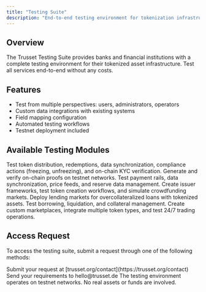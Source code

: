 ```yaml
---
title: "Testing Suite"
description: "End-to-end testing environment for tokenization infrastructure"
---
```


## Overview

The Trusset Testing Suite provides banks and financial institutions with a complete testing environment for their tokenized asset infrastructure. Test all services end-to-end without any costs.

## Features

- Test from multiple perspectives: users, administrators, operators
- Custom data integrations with existing systems
- Field mapping configuration
- Automated testing workflows
- Testnet deployment included

## Available Testing Modules

<CardGroup cols={2}>
  <Card title="Tokenization" icon="coins">
    Test token distribution, redemptions, data synchronization, compliance actions (freezing, unfreezing), and on-chain KYC verification.
  </Card>
  
  <Card title="KYC Management" icon="shield-check">
    Generate and verify on-chain proofs on testnet networks.
  </Card>
  
  <Card title="Stablecoin Infrastructure" icon="dollar-sign">
    Test payment rails, data synchronization, price feeds, and reserve data management.
  </Card>
  
  <Card title="Capital Raising" icon="chart-line">
    Create issuer frameworks, test token creation workflows, and simulate crowdfunding markets.
  </Card>
  
  <Card title="Lending" icon="hand-holding-dollar">
    Deploy lending markets for overcollateralized loans with tokenized assets. Test borrowing, liquidation, and collateral management.
  </Card>
  
  <Card title="Marketplace" icon="store">
    Create custom marketplaces, integrate multiple token types, and test 24/7 trading operations.
  </Card>
</CardGroup>

## Access Request

To access the testing suite, submit a request through one of the following methods:

<Steps>
  <Step title="Contact Form">
    Submit your request at [trusset.org/contact](https://trusset.org/contact)
  </Step>
  
  <Step title="Email">
    Send your requirements to hello@trusset.de
  </Step>
</Steps>

<Info>
  The testing environment operates on testnet networks. No real assets or funds are involved.
</Info>